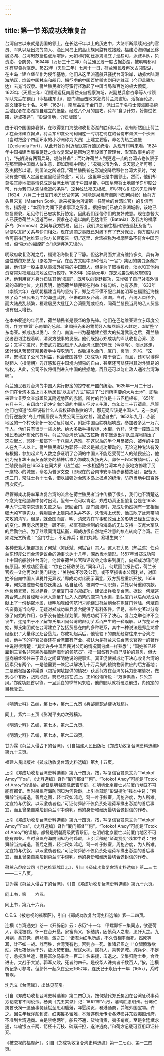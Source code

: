 ```yaml
---
---
---
```

title: 第一节 郑成功决策复台
---




台湾自古以来就是我国的领土。在长达千年以上的历史中，大陆断断续续派出的官员、军队以及出海的商人、渔民同岛上的高山族同胞有过接触，福建沿海的居民移居澎湖、台湾的数量也逐渐增多。元朝和明朝在澎湖设立了巡检司，派驻军队，负责澎、台防务。1604年（万历三十二年）荷兰殖民者一度占据澎湖，被明朝都司沈有容领兵驱走。1622年（天启二年）七月十一日，荷兰殖民者再次占领澎湖，在主岛上建立堡垒作为侵华基地。他们从这里派遣船只骚扰台湾沿岸，劫掠大陆濒海地区，烧毁中国村庄和船只，把俘虏的中国百姓贩卖到巴达维亚（今印尼雅加达）去充当奴隶。荷兰殖民者的野蛮行径激起了中国当局和百姓的极大愤慨，1623年（天启三年）明福建巡抚南居益亲自视察海域，派副总兵俞咨皋等人带领军队先后在铜山（今福建东山）、厦门海面击败来犯的荷兰海盗船，活捉而论那、高文律等七十名。次年（1624），南居益驻于金门岛，派出三千名将士渡海直捣荷兰殖民者在澎湖擅自建立的堡垒。经过八个月的围攻，荷军“食尽计穷，始悔过乞降，拆城夜遁”，“彭湖信地，仍归版图”。

由于明帝国国势衰微，在取得厦门海战和收复澎湖的胜利以后，没有断然阻止荷兰人在台湾建立据点。荷兰东印度公司利用这一时机在现在的台南市海滨一个沙洲（当时把这个四面环水的小沙洲称为大员）上建立要塞，命名为热兰遮堡（Zeelandia Fort），从此开始对附近居民实行殖民统治。从现有材料来看，1624年中国福建当局奉朝廷之命收复澎湖是因为这里设置了管理台、澎军政事务的衙门，“先朝设有两营兵马，堤防甚备”；而允许荷兰人到更远一点的台湾去也仅限于在那里同中国商人做生意，即如疏稿中所说：“况夷求市为名，或天恩之所可宥；及夷据彭以请，则国法之所难容。”荷兰殖民者在澎湖投降后移往台湾大员时，“发现有些中国人定居在这里经营商业”，可见，这里早已是中国领土。然而，他们却莫名其妙地把事情说成是台湾土地“属于中国皇帝。中国皇帝将土地赐予东印度公司，作为我们从澎湖撤退的条件”。这种说法毫无根据。即以荷方引证的天启四年（1624）八月二十日厦门地方长官何某（可能是泉州府海防同知何舜龄）给荷方头目宋克（Maarten Sonk，后来被委为所谓第一任荷兰的台湾长官）的复信而言，措辞是：“本函作为阁下要求事项之答复。据报你们已放弃澎湖城砦，该地已恢复原貌，足见你们已忠实执行协定。因此我们深信你们的友好诚意。现在总督大人已获悉荷兰人远道而来，要求在赤道以南的巴达维亚（Batavia）及我方的福摩萨岛（Formosa）之间与我方贸易。因此，我们决定前往福州报告巡抚及衙门，以便以友好关系与你们相处。现在通商之事既已对阁下有了充分保证，你方船队司令可前往巴达维亚向你方长官报告一切。”这里，台湾被称为福摩萨岛不符合中国习惯，但“我方的福摩萨岛”却是明确无误的。

明政府收复澎湖之后，福建沿海恢复了平静。但这种局面并没有维持多久，具有海盗性质的郑芝龙（原名郑一官，在西方文献中即称他为“一官”）集团的势力逐渐扩展，他们是一股主要从事海外贸易的中国商人，但是为了取得粮食、淡水和其他物资常常对福建沿海地区进行掠夺。1628年（崇祯元年）郑芝龙接受明政府的招抚，他利用官方身分扫除其他“海贼”，既可以向朝廷报功，又增强了自己对海外贸易的垄断地位。史料表明，他同荷兰殖民者在利益上有勾结，也有矛盾。1633年（崇祯六年）在明朝福建当局的坚持下，郑芝龙不得不配合其他明军在福建近海挫败了荷兰殖民者为主的海盗武装，但未暇顾及台湾、澎湖。当时，台湾人口稀少，而大陆战乱频繁，福建居民大批迁入台湾垦荒或经商，同荷兰殖民当局的私人贸易也有很大增长。

在本书叙述的年代里，荷兰殖民者是侵华的急先锋。他们在巴达维亚建立东印度公司，作为“经营”东南亚的总部。企图把先来的葡萄牙人和西班牙人赶走，垄断整个东南亚。郑成功以厦门、金门、南澳一带为基地建立强大的抗清武装之后，荷兰殖民者密切注视着明、清双方战事的发展。他们既担心郑成功的军队收复台湾、澎湖；又得寸进尺，凭借武力把西班牙人从台湾北部的鸡笼（今基隆）、淡水逐走，还计划从葡萄牙殖民者手中夺取澳门，然后进攻金门、厦门、南澳、烈屿，“这样，既增加了公司的利益，也会使国姓爷（郑成功）陷于衰亡，而且，还可以博得鞑靼人（指清朝）的好感和在中国境内贸易的自由，甚至还可以获得其对外贸易的特权。从此，公司不仅将得到进入中国的根据地，而且还可以防止敌人通过台湾海峡”。

荷兰殖民者对台湾的中国人实行野蛮的掠夺和严酷的统治。1625年一月二十日，他们在台湾本岛上向本地居民“以友好方式”买进了“公司所需要的大片土地”，即后来建立普罗文查城堡及其附近地区的赤嵌，所付的代价是十五匹粗棉布。1651年五月十日，东印度公司决定向台湾的中国人征收人头税，每年达二十万荷盾，尽管他们也知道“如果说有什么人有权征收税款的话，那无疑应该是中国人”。这一类的倒行逆施使“岛上中国居民认为受公司压迫过甚，渴望自由”。1652年九月，赤嵌地区的一个村长郭怀一发动反荷起义，附近中国百姓群起响应，参加者多达一万六千人，他们只有很少一些火枪，绝大多数手持梭标、木棍、竹杆，凭借一腔热血同殖民者展开拚死的搏斗。荷兰的台湾长官尼古拉斯·费尔堡派出军队血腥地镇压了这次起义，郭怀一和部下一千八百人遇难，在这以后的半个月里被杀、被俘的中国人在九千人以上。荷兰殖民者认为郭怀一起义是郑成功策动的，无论这种说法有没有根据，参加起义的人数之多证明了台湾的中国人不能忍受荷兰人的殖民统治，他们为光复故土而英勇献身的精神后来为郑成功发扬光大。郭怀一起义被镇压后，荷兰殖民刍局在1653年在同大员（热兰遮）一水相望的台湾本岛赤嵌地方修建了另一座较小的城堡，命名为普罗文查（即现在的台南市安平镇赤嵌楼故址），配备火炮二门，常驻士兵十七名，借以加强对台湾本岛上据点的统治，防范当地中国百姓再次反抗。

尽管郑成功将率军收复台湾的流言在荷兰殖民者当中传播了很久，我们也不清楚这个念头在他脑海中何时出现。但有一点可以肯定，郑成功真正酝酿复台是在1658年大举进攻南京遭到失败之后。退回金门、厦门海域时，郑成功仍然拥有一支相当强大的军事实力，特别是水上舰只损失并不多。凭借海上优势，他击败了达素带领来攻的清军。但是，就全国而言，明、清双方在军事和政治上的形势已经发生很大的变化。西南永历朝廷一蹶不振，郑军有效控制的沿海岛屿无法支持一支庞大军队的后勤供应。为了继续同清廷抗衡，郑成功很自然地把注意的焦点转向了台湾。正如沈光文所说：“金门寸土，不足养兵；厦门丸城，奚堪生聚？”

各种史籍大抵都提到了何斌（何廷斌、何斌官）其人。这人在大员（热兰遮）任荷兰东印度公司台湾评议会的通事长达十几年，深悉当地情形。1657年当郑成功禁止中国帆船驶往台湾时，他曾奉荷兰长官和评议会之命来到厦门，向郑成功讯问禁航原因。郑成功回答道：“欲在台征收关税。”同年八月，何斌回台报告后，荷兰长官揆一让他再次赴厦门转达：“关税如不涉及公司，或不至损害本公司利益，对国姓爷自向中国人课税并无异议。”郑成功对此表示满意，双方贸易重新开放。1659年，何斌被控告勾结郑氏集团，私自征税，被剥夺一切职务，并处以苛重的罚款。他负债累累，难以存身，逃至厦门投向郑成功，建议出兵收复台湾。据说，何斌逃离台湾之前曾经暗中派人测量了进入大员湾的鹿耳门水道，到达厦门以后向郑成功献上了一份秘密地图，标明船舰如何航行才能绕过荷兰炮台在鹿耳门登陆。何斌自告奋勇充当向导，无疑对郑成功率兵复台提供了有利条件。但是，某些史著过分夸张了何斌的作用，似乎没有他出谋划策，郑成功就下不了决心，复台之举也许不会发生。这是由于不了解郑氏集团同台湾的密切关系而产生的一种误解。从郑芝龙开始，郑氏集团就在台湾建立了包括贸易在内的多种联系，其中一种说法是郑芝龙曾经组织了大量移民赴台垦荒。郑成功起兵后，他管辖下的商船经常往来于台湾海峡，他手下的户官郑泰还在台湾置有产业。被认为是荷兰末任台湾长官揆一的著作中说得很清楚：“其实许多中国居民对公司的情况同何斌一样熟悉”；“国姓爷已经雇到三百名非常熟悉福摩萨海岸的领航员”。揆一固然有为自己辩护的意思，但大量商船经常往来于双方之间证明他说的是事实。真正促使郑成功下决心收复台湾的因素只有两个，一是他需要一块足以解决几十万兵员的粮饷物资供应的后方基地；二是他根据各种渠道（包括何斌提供的情况）获悉荷方在台湾的兵力部署情况，做到心中有数，战则必胜。箭已经搭在弦上，正如俗语所说：“万事俱备，只欠东风。”郑成功翘首以待，一旦适宜的季节风来临，他的舰队就将破浪前进，向预定的目标驶去。



* * *



《明清史料》乙编，第七本，第六二九页《兵部题彭湖捷功残稿》。 ​​​​​​​​​



同上，第六二五页《彭湖平夷功次残稿》。 ​​​​​​​​​



《明清史料》乙编，第七本，第六二九页。 ​​​​​​​​​



《明清史料》乙编，第七本，第六二四页。 ​​​​​​​​​



甘为霖《荷兰人侵占下的台湾》，引自福建人民出版社《郑成功收复台湾史料选编》第九十三页。 ​​​​​​​​​



福建人民出版社《郑成功收复台湾史料选编》第九十五页。 ​​​​​​​​​



上引《郑成功收复台湾史料选编》第九十四页。按，写复信官员原文为“Totokof Amoy”“Foa”，《史料选编》译作“厦门都督”“何”。“Totokof Amoy”可能是“Totok of Amoy”的误排。都督是明朝高级武官职衔，在明朝北京覆亡以前厦门地区不可能有都督。当时泉州府海防同知为何舜龄，上引兵部题“彭湖捷功”残本中说：“何舜龄当夷甫退，善后之图，轻七尺如鸿毛，驾一叶于鲛室，周旋咨度，为人所难。尤宜特与优叙，以示激劝者也。”可证何舜龄不仅负责处理荷军撤出澎湖的善后事宜，而且曾亲自乘船到荷兰军中谈判。他的身份和经历最切合这封信的作者。 ​​​​​​​​​



上引《郑成功收复台湾史料选编》第九十四页。按，写复信官员原文为“Totokof Amoy”“Foa”，《史料选编》译作“厦门都督”“何”。“Totokof Amoy”可能是“Totok of Amoy”的误排。都督是明朝高级武官职衔，在明朝北京覆亡以前厦门地区不可能有都督。当时泉州府海防同知为何舜龄，上引兵部题“彭湖捷功”残本中说：“何舜龄当夷甫退，善后之图，轻七尺如鸿毛，驾一叶于鲛室，周旋咨度，为人所难。尤宜特与优叙，以示激劝者也。”可证何舜龄不仅负责处理荷军撤出澎湖的善后事宜，而且曾亲自乘船到荷兰军中谈判。他的身份和经历最切合这封信的作者。 ​​​​​​​​​



荷兰东印度公司《巴达维亚城日志》，引自《郑成功收复台湾史料选编》第二三七——二三八页。 ​​​​​​​​​



甘为霖《荷兰人侵占下的台湾》，引自《郑成功收复台湾史料选编》第九十六页。 ​​​​​​​​​



同上书，第一一六页。 ​​​​​​​​​



同上书，第九十六页。 ​​​​​​​​​



C.E.S.《被忽视的福摩萨》，引自《郑成功收复台湾史料选编》第一二四页。 ​​​​​​​​​



连横《台湾通史》卷一《开辟记》云：永历“十一年，甲螺郭怀一集同志，欲逐荷人，事泄被戮。怀一在台开垦，家富尚义，多结纳，因愤荷人之虐，思歼灭之。九月朔，集其党，醉以酒，激之曰：‘诸君为红毛所虐，不久皆相率而死。然死等耳，计不如一战。战而胜，台湾我有也，否则亦一死。惟诸君图之！’众皆愤激欲动。初七夜伏兵于外，放火焚市街。居民大扰，屠荷人，乘势迫城。城兵少，不足守，急报热兰遮，荷将富尔马率兵一百二十名来援，击退之。又集归附土番，合兵进击，大战于大湖。郭军又败，死者约四千。是役华人诛夷者千数百人。”按，连横所记多可参考。但郭怀一起义在公元1652年，连氏记于永历十一年（1657），系时有误。 ​​​​​​​​​



沈光文《台湾赋》，出处见前引。 ​​​​​​​​​



引自《郑成功收复台湾史料选编》第二四〇页。按何斌代郑氏集团在台湾征税事荷方记载有不同说法。杨英《先王实录》记：1657年“六月，藩驾驻思明州。台湾红夷酋长揆一遣通事何廷斌至思明启藩，年愿纳贡，和港通商，并陈外国宝物。许之。因先年我洋船到彼，红夷每多留难，本藩遂刻示传令各港澳并东西夷国州府，不准到台湾通商。由是禁绝两年，船只不通，货物涌贵，夷多病疫。至是令廷斌求通，年输银五千两、箭柸十万枝、硫磺千担，遂许通商。”和荷方记载可互相印证补充。 ​​​​​​​​​



《被忽视的福摩萨》，引自《郑成功收复台湾史料选编》第一二七页、第一三四页。 ​​​​​​​​​